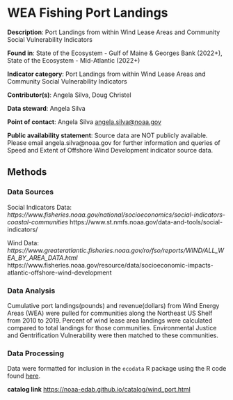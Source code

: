 # WEA Fishing Port Landings {#wind_port}

**Description**: Port Landings from within Wind Lease Areas and Community Social Vulnerability Indicators

**Found in**: State of the Ecosystem - Gulf of Maine & Georges Bank (2022+), State of the Ecosystem - Mid-Atlantic (2022+)

**Indicator category**: Port Landings from within Wind Lease Areas and Community Social Vulnerability Indicators

**Contributor(s)**: Angela Silva, Doug Christel
  
**Data steward**: Angela Silva
  
**Point of contact**: Angela Silva <angela.silva@noaa.gov>
  
**Public availability statement**: Source data are NOT publicly available. Please email angela.silva@noaa.gov for further information and queries of Speed and Extent of Offshore Wind Development indicator source data.

## Methods
### Data Sources
Social Indicators Data: 
*https://www.fisheries.noaa.gov/national/socioeconomics/social-indicators-coastal-communities
*https://www.st.nmfs.noaa.gov/data-and-tools/social-indicators/

Wind Data: 
*https://www.greateratlantic.fisheries.noaa.gov/ro/fso/reports/WIND/ALL_WEA_BY_AREA_DATA.html
*https://www.fisheries.noaa.gov/resource/data/socioeconomic-impacts-atlantic-offshore-wind-development


### Data Analysis

Cumulative port landings(pounds) and revenue(dollars) from Wind Energy Areas (WEA) were pulled for communities along the Northeast US Shelf from 2010 to 2019. Percent of wind lease area landings were calculated compared to total landings for those communities. Environmental Justice and Gentrification Vulnerability were then matched to these communities. 


### Data Processing 

Data were formatted for inclusion in the `ecodata` R package using the R code found [here](https://github.com/NOAA-EDAB/ecodata/blob/master/data-raw/get_wind_port.R).

**catalog link**
<https://noaa-edab.github.io/catalog/wind_port.html>